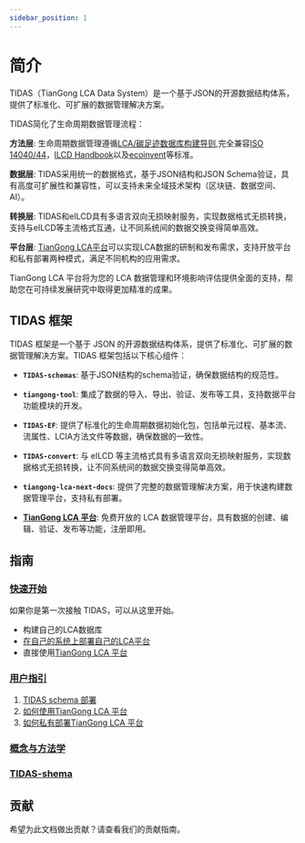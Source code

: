 ```yaml
---
sidebar_position: 1
---
```


# 简介

TIDAS（TianGong LCA Data System）是一个基于JSON的开源数据结构体系，提供了标准化、可扩展的数据管理解决方案。

TIDAS简化了生命周期数据管理流程：

  **方法层**: 生命周期数据管理遵循[LCA/碳足迹数据库构建导则](https://www.carbonfootprint.network/docs/category/lca-database-guideline),完全兼容[ISO 14040/44](https://www.iso.org/home.html)，[ILCD Handbook](https://eplca.jrc.ec.europa.eu/ilcd.html)以及[ecoinvent](https://www.ecoinvent.org/)等标准。

  **数据层**: TIDAS采用统一的数据格式，基于JSON结构和JSON Schema验证，具有高度可扩展性和兼容性，可以支持未来全域技术架构（区块链、数据空间、AI）。

  **转换层**: TIDAS和eILCD具有多语言双向无损映射服务，实现数据格式无损转换，支持与eILCD等主流格式互通，让不同系统间的数据交换变得简单高效。

  **平台层**: [TianGong LCA平台](https://docs.tiangong.earth/)可以实现LCA数据的研制和发布需求，支持开放平台和私有部署两种模式，满足不同机构的应用需求。


<TidasImage filename="TIDAS" />


TianGong LCA 平台将为您的 LCA 数据管理和环境影响评估提供全面的支持，帮助您在可持续发展研究中取得更加精准的成果。

## TIDAS 框架

TIDAS 框架是一个基于 JSON 的开源数据结构体系，提供了标准化、可扩展的数据管理解决方案。TIDAS 框架包括以下核心组件：

  - **`TIDAS-schemas`**: 基于JSON结构的schema验证，确保数据结构的规范性。

  - **`tiangong-tool`**: 集成了数据的导入、导出、验证、发布等工具，支持数据平台功能模块的开发。

  - **`TIDAS-EF`**: 提供了标准化的生命周期数据初始化包，包括单元过程、基本流、流属性、LCIA方法文件等数据，确保数据的一致性。

  - **`TIDAS-convert`**: 与 eILCD 等主流格式具有多语言双向无损映射服务，实现数据格式无损转换，让不同系统间的数据交换变得简单高效。

  - **`tiangong-lca-next-docs`**: 提供了完整的数据管理解决方案，用于快速构建数据管理平台，支持私有部署。

  - **[TianGong LCA 平台](https://docs.tiangong.earth/)**: 免费开放的 LCA 数据管理平台，具有数据的创建、编辑、验证、发布等功能，注册即用。


## 指南

### [快速开始](/docs/Tutorials)

如果你是第一次接触 TIDAS，可以从这里开始。

- 构建自己的LCA数据库
- [在自己的系统上部署自己的LCA平台](https://docs.tiangong.earth/deploy/local-deploy)
- 直接使用[TianGong LCA 平台](https://lca.tiangong.earth)

### [用户指引](/docs/category/user-guide)

1. [TIDAS schema 部署](/docs/user-guide/TIDAS-Schema)
2. [如何使用TianGong LCA 平台](https://docs.tiangong.earth/)
3. [如何私有部署TianGong LCA 平台](https://docs.tiangong.earth/deploy/local-deploy)

### [概念与方法学](/docs/resources-and-support)

### [TIDAS-shema](/docs/json-schema)

## 贡献

希望为此文档做出贡献？请查看我们的贡献指南。
